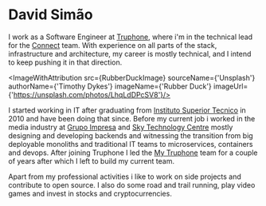 # David Simão
I work as a Software Engineer at [Truphone](https://truphone.com), where i'm in the technical lead for the [Connect](https://truphone.com/connect) team. With experience on all parts of the stack, infrastructure and architecture, my career is mostly technical, and I intend to keep pushing it in that direction.


<ImageWithAttribution
  src={RubberDuckImage}
  sourceName={'Unsplash'}
  authorName={'Timothy Dykes'}
  imageName={'Rubber Duck'}
  imageUrl={'https://unsplash.com/photos/LhqLdDPcSV8'}/>

I started working in IT after graduating from [Instituto Superior Tecnico](https://ist.ul.pt) in 2010 and have been doing that since. Before my current job i worked in the media industry at [Grupo Impresa](https://www.impresa.pt) and [Sky Technology Centre](https://sky.co.uk) mostly designing and developing backends and witnessing the transition from big deployable monoliths and traditional IT teams to microservices, containers and devops. After joining Truphone I led the [My Truphone](https://www.truphone.com/consumer) team for a couple of years after which I left to build my current team.

Apart from my professional activities i like to work on side projects and contribute to open source. I also do some road and trail running, play video games and invest in stocks and cryptocurrencies.
